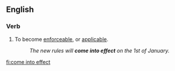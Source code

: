 ==English==

===Verb===
{{infl|en|verb|head=to [[come]] [[into]] [[effect]]}}

# To become [[enforceable]], or [[applicable]].
#:''The new rules will '''come into effect''' on the 1st of January.''

[[fi:come into effect]]